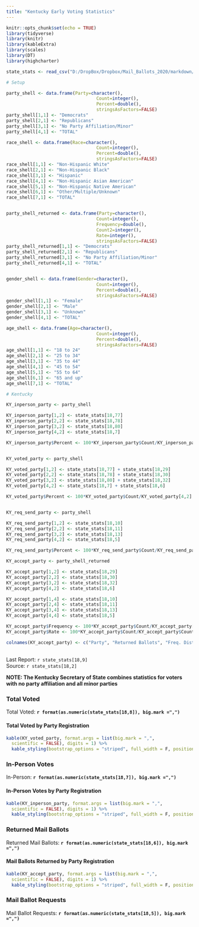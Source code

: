 ```yaml
---
title: "Kentucky Early Voting Statistics"
---
```

```r
knitr::opts_chunk$set(echo = TRUE)
library(tidyverse)
library(knitr)
library(kableExtra)
library(scales)
library(DT)
library(highcharter)

state_stats <- read_csv("D:/DropBox/Dropbox/Mail_Ballots_2020/markdown/2020G_Early_Vote.csv")

# Setup

party_shell <- data.frame(Party=character(),
                                  Count=integer(),
                                  Percent=double(),
                                  stringsAsFactors=FALSE)
party_shell[1,1] <- "Democrats"
party_shell[2,1] <- "Republicans"
party_shell[3,1] <- "No Party Affiliation/Minor"
party_shell[4,1] <- "TOTAL"

race_shell <- data.frame(Race=character(),
                                  Count=integer(),
                                  Percent=double(),
                                  stringsAsFactors=FALSE)
race_shell[1,1] <- "Non-Hispanic White"
race_shell[2,1] <- "Non-Hispanic Black"
race_shell[3,1] <- "Hispanic"
race_shell[4,1] <- "Non-Hispanic Asian American"
race_shell[5,1] <- "Non-Hispanic Native American"
race_shell[6,1] <- "Other/Multiple/Unknown"
race_shell[7,1] <- "TOTAL"


party_shell_returned <- data.frame(Party=character(),
                                  Count=integer(),
                                  Frequency=double(),
                                  Count2=integer(),
                                  Rate=integer(),
                                  stringsAsFactors=FALSE)
party_shell_returned[1,1] <- "Democrats"
party_shell_returned[2,1] <- "Republicans"
party_shell_returned[3,1] <- "No Party Affiliation/Minor"
party_shell_returned[4,1] <- "TOTAL"


gender_shell <- data.frame(Gender=character(),
                                  Count=integer(),
                                  Percent=double(),
                                  stringsAsFactors=FALSE)
gender_shell[1,1] <- "Female"
gender_shell[2,1] <- "Male"
gender_shell[3,1] <- "Unknown"
gender_shell[4,1] <- "TOTAL"

age_shell <- data.frame(Age=character(),
                                  Count=integer(),
                                  Percent=double(),
                                  stringsAsFactors=FALSE)
age_shell[1,1] <- "18 to 24"
age_shell[2,1] <- "25 to 34"
age_shell[3,1] <- "35 to 44"
age_shell[4,1] <- "45 to 54"
age_shell[5,1] <- "55 to 64"
age_shell[6,1] <- "65 and up"
age_shell[7,1] <- "TOTAL"

# Kentucky

KY_inperson_party <- party_shell

KY_inperson_party[1,2] <- state_stats[18,77] 
KY_inperson_party[2,2] <- state_stats[18,78] 
KY_inperson_party[3,2] <- state_stats[18,80] 
KY_inperson_party[4,2] <- state_stats[18,7] 

KY_inperson_party$Percent <- 100*KY_inperson_party$Count/KY_inperson_party[4,2]


KY_voted_party <- party_shell

KY_voted_party[1,2] <- state_stats[18,77] + state_stats[18,29] 
KY_voted_party[2,2] <- state_stats[18,78] + state_stats[18,30] 
KY_voted_party[3,2] <- state_stats[18,80] + state_stats[18,32]
KY_voted_party[4,2] <- state_stats[18,7] + state_stats[18,6]

KY_voted_party$Percent <- 100*KY_voted_party$Count/KY_voted_party[4,2]


KY_req_send_party <- party_shell

KY_req_send_party[1,2] <- state_stats[18,10] 
KY_req_send_party[2,2] <- state_stats[18,11] 
KY_req_send_party[3,2] <- state_stats[18,13] 
KY_req_send_party[4,2] <- state_stats[18,5] 

KY_req_send_party$Percent <- 100*KY_req_send_party$Count/KY_req_send_party[4,2]

KY_accept_party <- party_shell_returned

KY_accept_party[1,2] <- state_stats[18,29] 
KY_accept_party[2,2] <- state_stats[18,30] 
KY_accept_party[3,2] <- state_stats[18,32] 
KY_accept_party[4,2] <- state_stats[18,6] 

KY_accept_party[1,4] <- state_stats[18,10] 
KY_accept_party[2,4] <- state_stats[18,11] 
KY_accept_party[3,4] <- state_stats[18,13] 
KY_accept_party[4,4] <- state_stats[18,5] 

KY_accept_party$Frequency <- 100*KY_accept_party$Count/KY_accept_party[4,2]
KY_accept_party$Rate <- 100*KY_accept_party$Count/KY_accept_party$Count2

colnames(KY_accept_party) <- c("Party", "Returned Ballots", "Freq. Distribution", "Requested Ballots", "Return Rate")


```
## {.tabset}
Last Report: `r state_stats[18,9]`  
Source:  `r state_stats[18,2]`

**NOTE: The Kentucky Secretary of State combines statistics for voters with no party affiliation and all minor parties**  

### Total Voted

Total Voted: **`r format(as.numeric(state_stats[18,8]), big.mark =",")`**

#### **Total Voted by Party Registration**

``` r
kable(KY_voted_party, format.args = list(big.mark = ",", 
  scientific = FALSE), digits = 1) %>%
  kable_styling(bootstrap_options = "striped", full_width = F, position = "left")
```

### In-Person Votes

In-Person: **`r format(as.numeric(state_stats[18,7]), big.mark =",")`**  

#### **In-Person Votes by Party Registration**

``` r
kable(KY_inperson_party, format.args = list(big.mark = ",", 
  scientific = FALSE), digits = 1) %>%
  kable_styling(bootstrap_options = "striped", full_width = F, position = "left")
```

### Returned Mail Ballots

Returned Mail Ballots: **`r format(as.numeric(state_stats[18,6]), big.mark =",")`**  

#### **Mail Ballots Returned by Party Registration**

``` r
kable(KY_accept_party, format.args = list(big.mark = ",", 
  scientific = FALSE), digits = 1) %>%
  kable_styling(bootstrap_options = "striped", full_width = F, position = "left")
```

### Mail Ballot Requests

Mail Ballot Requests: **`r format(as.numeric(state_stats[18,5]), big.mark =",")`**